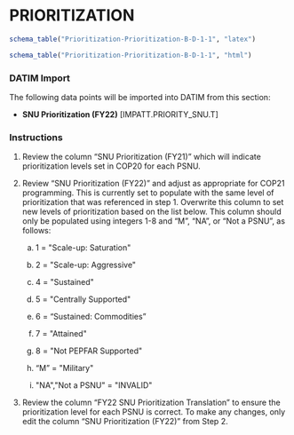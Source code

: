 
\blandscape

PRIORITIZATION
==============

```r
schema_table("Prioritization-Prioritization-B-D-1-1", "latex")

```

```r
schema_table("Prioritization-Prioritization-B-D-1-1", "html")
```

### DATIM Import

The following data points will be imported into DATIM from this section:

-   **SNU Prioritization (FY22)** [IMPATT.PRIORITY_SNU.T]

### Instructions

1.  Review the column "SNU Prioritization (FY21)" which will indicate
    prioritization levels set in COP20 for each PSNU.

2.  Review "SNU Prioritization (FY22)" and adjust as appropriate for
    COP21 programming. This is currently set to populate with the same
    level of prioritization that was referenced in step 1. Overwrite
    this column to set new levels of prioritization based on the list
    below. This column should only be populated using integers 1-8 and
    "M", "NA", or "Not a PSNU", as follows:

    a.  1 = \"Scale-up: Saturation\"

    b.  2 = \"Scale-up: Aggressive\"

    c.  4 = \"Sustained\"

    d.  5 = \"Centrally Supported\"

    e.  6 = "Sustained: Commodities"

    f.  7 = \"Attained\"

    g.  8 = \"Not PEPFAR Supported\"

    h.  "M" = \"Military\"

    i.  \"NA\",\"Not a PSNU\" = \"INVALID\"

3.  Review the column "FY22 SNU Prioritization Translation" to ensure
    the prioritization level for each PSNU is correct. To make any
    changes, only edit the column "SNU Prioritization (FY22)" from
    Step 2.

\elandscape

\newpage
